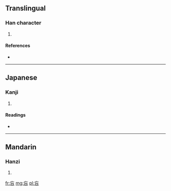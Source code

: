 ==Translingual==

===Han character===
{{Han char|rn=30|rad=口|as=03|sn=6|four=|canj=卜女口 (YVR)|ids=⿱[[亡]][[口]]}}

# {{defn|Han|sort=口03}}

====References====
* {{Han ref|kx=0174.160|dkj=03279|dj=0387.090|hdz=10584.010|uh=5402|ud=21506}}

----

==Japanese==

===Kanji===
{{ja-kanji|grade=|rs=口03}}

# {{defn|Japanese|sort=口03}}

====Readings====
* {{ja-readings|on=[[ぼう]] (bō), [[もう]] (mō)|kun=[[おいぼれる]] (oiboreru)}}

----

==Mandarin==

===Hanzi===
{{cmn-hanzi|pin=[[chī]] ([[chi1]]), [[jī]] ([[ji1]]), [[máng]] ([[mang2]])|wg=ch'ih<sup>1</sup>, chi<sup>1</sup>, mang<sup>2</sup>}}

# {{defn|Mandarin|sort=口03}}

[[fr:吂]]
[[mg:吂]]
[[pl:吂]]